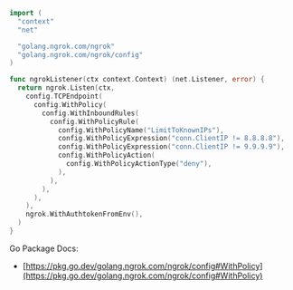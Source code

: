 ```go
import (
  "context"
  "net"

  "golang.ngrok.com/ngrok"
  "golang.ngrok.com/ngrok/config"
)

func ngrokListener(ctx context.Context) (net.Listener, error) {
  return ngrok.Listen(ctx,
    config.TCPEndpoint(
      config.WithPolicy(
        config.WithInboundRules(
          config.WithPolicyRule(
            config.WithPolicyName("LimitToKnownIPs"),
            config.WithPolicyExpression("conn.ClientIP != 8.8.8.8"),
            config.WithPolicyExpression("conn.ClientIP != 9.9.9.9"),
            config.WithPolicyAction(
              config.WithPolicyActionType("deny"),
            ),
          ),
        ),
      ),
    ),
    ngrok.WithAuthtokenFromEnv(),
  )
}
```

Go Package Docs:

- [https://pkg.go.dev/golang.ngrok.com/ngrok/config#WithPolicy](https://pkg.go.dev/golang.ngrok.com/ngrok/config#WithPolicy)
